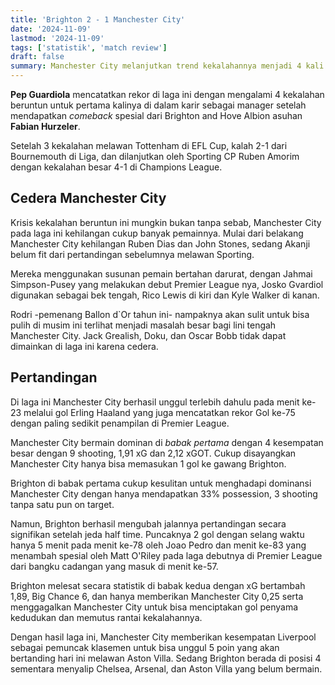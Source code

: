 ```yaml
---
title: 'Brighton 2 - 1 Manchester City'
date: '2024-11-09'
lastmod: '2024-11-09'
tags: ['statistik', 'match review']
draft: false
summary: Manchester City melanjutkan trend kekalahannya menjadi 4 kali setelah gagal memutusnya dengan kekalahan 2-1 atas Brighton and Hove Albion
---
```


**Pep Guardiola** mencatatkan rekor di laga ini dengan mengalami 4 kekalahan beruntun 
untuk pertama kalinya di dalam karir sebagai manager setelah mendapatkan *comeback* spesial dari 
Brighton and Hove Albion asuhan **Fabian Hurzeler**.

Setelah 3 kekalahan melawan Tottenham di EFL Cup, 
kalah 2-1 dari Bournemouth di Liga, dan dilanjutkan oleh Sporting CP Ruben Amorim dengan kekalahan besar 4-1 di Champions League.

<MatchStats match_id={1821260} />

## Cedera Manchester City

Krisis kekalahan beruntun ini mungkin bukan tanpa sebab, Manchester City pada laga ini kehilangan cukup banyak pemainnya.
Mulai dari belakang Manchester City kehilangan Ruben Dias dan John Stones, sedang Akanji belum fit dari pertandingan sebelumnya melawan Sporting.

Mereka menggunakan susunan pemain bertahan darurat, dengan Jahmai Simpson-Pusey yang melakukan debut Premier League nya, Josko Gvardiol digunakan sebagai bek tengah,
Rico Lewis di kiri dan Kyle Walker di kanan.

Rodri -pemenang Ballon d`Or tahun ini- nampaknya akan sulit untuk bisa pulih di musim ini terlihat menjadi masalah besar bagi lini tengah Manchester City.
Jack Grealish, Doku, dan Oscar Bobb tidak dapat dimainkan di laga ini karena cedera.


<XGMatchStory match_id={1821260} />

## Pertandingan

Di laga ini Manchester City berhasil unggul terlebih dahulu pada menit ke-23 melalui gol Erling Haaland yang juga
mencatatkan rekor Gol ke-75 dengan paling sedikit penampilan di Premier League.

Manchester City bermain dominan di *babak pertama* dengan 4 kesempatan besar dengan 9 shooting, 1,91 xG dan 2,12 xGOT.
Cukup disayangkan Manchester City hanya bisa memasukan 1 gol ke gawang Brighton.

Brighton di babak pertama cukup kesulitan untuk menghadapi dominansi Manchester City dengan hanya mendapatkan 33% possession, 3 shooting 
tanpa satu pun on target.

<PassingNetwork match_id={1821260} />

Namun, Brighton berhasil mengubah jalannya pertandingan secara signifikan setelah jeda half time.
Puncaknya 2 gol dengan selang waktu hanya 5 menit pada menit ke-78 oleh Joao Pedro dan menit ke-83 yang 
menambah spesial oleh Matt O'Riley pada laga debutnya di Premier League dari bangku cadangan yang masuk di menit ke-57.

<Chalkboard match_id={1821260} />

Brighton melesat secara statistik di babak kedua dengan xG bertambah 1,89, Big Chance 6, dan hanya memberikan 
Manchester City 0,25 serta menggagalkan Manchester City untuk bisa menciptakan gol penyama kedudukan dan memutus rantai kekalahannya.

Dengan hasil laga ini, Manchester City memberikan kesempatan Liverpool sebagai pemuncak klasemen untuk bisa unggul 5 poin yang akan bertanding hari ini melawan Aston Villa.
Sedang Brighton berada di posisi 4 sementara menyalip Chelsea, Arsenal, dan Aston Villa yang belum bermain.

<TouchHeatmaps match_id={1821260} />
